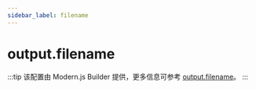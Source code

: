```yaml
---
sidebar_label: filename
---
```


# output.filename

:::tip
该配置由 Modern.js Builder 提供，更多信息可参考 [output.filename](https://modernjs.dev/builder/api/config-output.html#outputfilename)。
:::


<Main />
